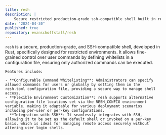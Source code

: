 ```yaml
---
title: resh
description: |
    Secure restricted production-grade ssh-compatible shell built in rust
date: "2024-04-30"
published: true
repository: evanschoffstall/resh
---
```


`resh` is a secure, production-grade, and SSH-compatible shell, developed in Rust, specifically designed for restricted environments. It allows fine-grained control over user commands by defining whitelists in a configuration file, ensuring only authorized commands can be executed.

    Features include:

    - **Configurable Command Whitelisting**: Administrators can specify allowed commands for users or globally by setting them in the resh.toml configuration file, providing a secure way to manage shell access.
    - **Flexible Environment Customization**: resh supports alternative configuration file locations set via the RESH_CONFIG environment variable, making it adaptable for various deployment scenarios including per-user or per-key configurations.
    - **Integration with SSH**: It seamlessly integrates with SSH, allowing it to be set as the default shell or invoked on a per-key basis, which is ideal for managing remote access securely without altering user login shells.